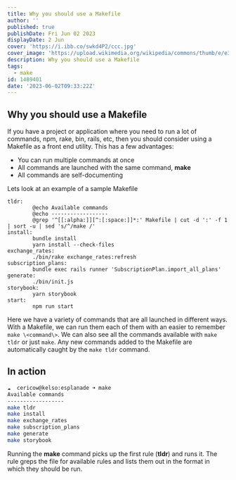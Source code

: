 ```yaml
---
title: Why you should use a Makefile
author: ''
published: true
publishDate: Fri Jun 02 2023
displayDate: 2 Jun
cover: 'https://i.ibb.co/swkd4P2/ccc.jpg'
cover_image: 'https://upload.wikimedia.org/wikipedia/commons/thumb/e/e3/Sarajevo_City_Panorama.JPG/2560px-Sarajevo_City_Panorama.JPG'
description: Why you should use a Makefile
tags:
  - make
id: 1489401
date: '2023-06-02T09:33:22Z'
---
```


## Why you should use a Makefile

If you have a project or application where you need to run a lot of commands, npm, rake, bin, rails, etc, then you should consider using a Makefile as a front end utility. This has a few advantages:

- You can run multiple commands at once
- All commands are launched with the same command, **make**
- All commands are self-documenting

Lets look at an example of a sample Makefile

```make
tldr:
        @echo Available commands
        @echo ------------------
        @grep '^[[:alpha:]][^:[:space:]]*:' Makefile | cut -d ':' -f 1 | sort -u | sed 's/^/make /'
install:
        bundle install
        yarn install --check-files
exchange_rates:
        ./bin/rake exchange_rates:refresh
subscription_plans:
        bundle exec rails runner 'SubscriptionPlan.import_all_plans'
generate:
        ./bin/init.js
storybook:
        yarn storybook
start:
        npm run start
```

Here we have a variety of commands that are all launched in different ways. With a Makefile, we can run them each of them with an easier to remember `make \<command\>`. We can also see all the commands available with `make tldr` or just `make`. Any new commands added to the Makefile are automatically caught by the `make tldr` command.

## In action

```bash
☁  cericow@kelso:esplanade ➜ make
Available commands
------------------
make tldr
make install
make exchange_rates
make subscription_plans
make generate
make storybook
```

Running the **make** command picks up the first rule (**tldr**) and runs it. The rule greps the file for available rules and lists them out in the format in which they should be run.
